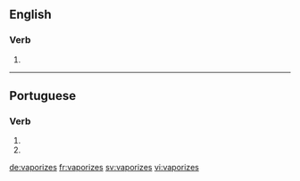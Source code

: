 ==English==

===Verb===
{{head|en}}

# {{en-third-person singular of|vaporize}}

----

==Portuguese==

===Verb===
{{pt-verb-form}}

# {{pt-verb form of|vaporizar|ar|subjunctive|present|singular|second}}
# {{pt-verb form of|vaporizar|ar|imperative|negative|singular|second}}

[[de:vaporizes]]
[[fr:vaporizes]]
[[sv:vaporizes]]
[[vi:vaporizes]]